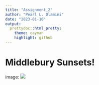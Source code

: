 ```yaml
---
title: "Assignment_2"
author: "Pearl L. Dlamini"
date: "2023-01-10"
output:
  prettydoc::html_pretty:
    theme: cayman
    highlight: github
---
```

# Middlebury Sunsets!

image: ![](path/to/sunset.jpg)